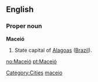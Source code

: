 ==English==

===Proper noun===
'''Maceió'''

# State capital of [[Alagoas]] ([[Brazil]]).

[[Category:Cities]]
[[Category:English words spelled with diacritics|maceio]]

[[no:Maceió]]
[[pt:Maceió]]